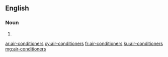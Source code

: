 {{also|airconditioners|air conditioners}}
==English==

===Noun===
{{head|en|noun plural form}}

# {{plural of|air-conditioner|lang=en}}

[[ar:air-conditioners]]
[[cy:air-conditioners]]
[[fr:air-conditioners]]
[[ku:air-conditioners]]
[[mg:air-conditioners]]